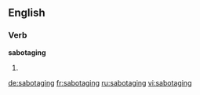 
==English==

===Verb===
'''sabotaging'''

# {{present participle of|sabotage}}

[[de:sabotaging]]
[[fr:sabotaging]]
[[ru:sabotaging]]
[[vi:sabotaging]]